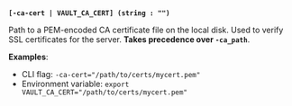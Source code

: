 <a id="standard-ca-cert" /><br />

**`[-ca-cert | VAULT_CA_CERT] (string : "")`**

Path to a PEM-encoded CA certificate file on the local disk. Used to verify SSL
certificates for the server. **Takes precedence over `-ca_path`**.

**Examples**:

- CLI flag: `-ca-cert="/path/to/certs/mycert.pem"`
- Environment variable: `export VAULT_CA_CERT="/path/to/certs/mycert.pem"`

<br />